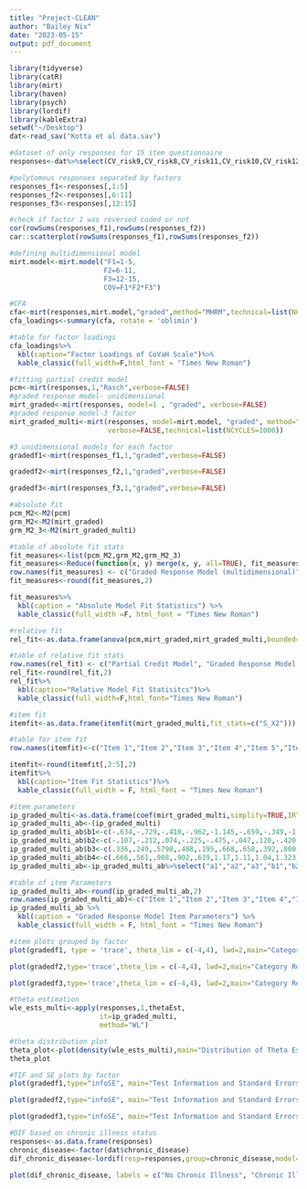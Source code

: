 ```yaml
---
title: "Project-CLEAN"
author: "Bailey Nix"
date: "2023-05-15"
output: pdf_document
---
```


```r
library(tidyverse)
library(catR)
library(mirt)
library(haven)
library(psych)
library(lordif)
library(kableExtra)
setwd("~/Desktop")
dat<-read_sav("Kotta et al data.sav")

#dataset of only responses for 15 item questionnaire
responses<-dat%>%select(CV_risk9,CV_risk8,CV_risk11,CV_risk10,CV_risk12,CV_risk4,CV_risk5,CV_risk6,CV_risk2,CV_skept8,CV_skept9,CV_FEAR9,CV_FEAR10,CV_FEAR7,CV_FEAR8)

#polytomous responses separated by factors
responses_f1<-responses[,1:5]
responses_f2<-responses[,6:11]
responses_f3<-responses[,12:15]
```

```r
#check if factor 1 was reversed coded or not
cor(rowSums(responses_f1),rowSums(responses_f2))
car::scatterplot(rowSums(responses_f1),rowSums(responses_f2))
```

```r
#defining multidimensional model
mirt.model<-mirt.model("F1=1-5,
                       F2=6-11,
                       F3=12-15,
                       COV=F1*F2*F3")
```

```r
#CFA
cfa<-mirt(responses,mirt.model,"graded",method="MHRM",technical=list(NCYCLES=1000))
cfa_loadings<-summary(cfa, rotate = 'oblimin')

#table for factor loadings
cfa_loadings%>%
  kbl(caption="Factor Loadings of CoVaH Scale")%>%
  kable_classic(full_width=F,html_font = "Times New Roman")
```

```r
#fitting partial credit model
pcm<-mirt(responses,1,"Rasch",verbose=FALSE)
#graded response model- unidimensional
mirt_graded<-mirt(responses, model=1 , "graded", verbose=FALSE)
#graded response model-3 factor
mirt_graded_multi<-mirt(responses, model=mirt.model, "graded", method="MHRM",
                        verbose=FALSE,technical=list(NCYCLES=1000))
```

```r
#3 unidimensional models for each factor
gradedf1<-mirt(responses_f1,1,"graded",verbose=FALSE)

gradedf2<-mirt(responses_f2,1,"graded",verbose=FALSE)

gradedf3<-mirt(responses_f3,1,"graded",verbose=FALSE)
```

```r
#absolute fit
pcm_M2<-M2(pcm)
grm_M2<-M2(mirt_graded)
grm_M2_3<-M2(mirt_graded_multi)

#table of absolute fit stats
fit_measures<-list(pcm_M2,grm_M2,grm_M2_3)
fit_measures<-Reduce(function(x, y) merge(x, y, all=TRUE), fit_measures)
row.names(fit_measures) <- c("Graded Response Model (multidimensional)", "Graded Response Model (unidimensional)", "Partial Credit Model")
fit_measures<-round(fit_measures,2)

fit_measures%>%
  kbl(caption = "Absolute Model Fit Statistics") %>%
  kable_classic(full_width =F, html_font = "Times New Roman")
```

```r
#relative fit
rel_fit<-as.data.frame(anova(pcm,mirt_graded,mirt_graded_multi,bounded=TRUE))

#table of relative fit stats
row.names(rel_fit) <- c("Partial Credit Model", "Graded Response Model (unidimensional)", "Graded Response Model (multidimensional)")
rel_fit<-round(rel_fit,2)
rel_fit%>%
  kbl(caption="Relative Model Fit Statisitcs")%>%
  kable_classic(full_width=F,html_font="Times New Roman")
```

```r
#item fit
itemfit<-as.data.frame(itemfit(mirt_graded_multi,fit_stats=c("S_X2")))

#table for item fit
row.names(itemfit)<-c("Item 1","Item 2","Item 3","Item 4","Item 5","Item 6","Item 7","Item 8","Item 9","Item 10","Item 11","Item 12","Item 13","Item 14","Item 15")

itemfit<-round(itemfit[,2:5],2)
itemfit%>%
  kbl(caption="Item Fit Statistics")%>%
  kable_classic(full_width = F, html_font = "Times New Roman")
```

```r
#item parameters
ip_graded_multi<-as.data.frame(coef(mirt_graded_multi,simplify=TRUE,IRTpars=FALSE)$items)
ip_graded_multi_ab<-(ip_graded_multi)
ip_graded_multi_ab$b1<-c(-.634,-.729,-.410,-.962,-1.145,-.659,-.349,-1.266,-.505,-.452,-1.399,.389,.860,.615,1.1897)
ip_graded_multi_ab$b2<-c(-.107,-.212,.074,-.225,-.475,-.047,.120,-.420,.046,.096,-.713,1.17,1.17,.988,1.662)
ip_graded_multi_ab$b3<-c(.336,.249,.5798,.488,.195,.668,.658,.392,.800,.941,.22,1.43,1.42,1.30,2.04)
ip_graded_multi_ab$b4<-c(.666,.561,.908,.902,.619,1.17,1.11,1.04,1.323,1.679,.988,1.72376,1.71,1.70,2.478)
ip_graded_multi_ab<-ip_graded_multi_ab%>%select("a1","a2","a3","b1","b2","b3","b4")

#table of item Parameters
ip_graded_multi_ab<-round(ip_graded_multi_ab,2)
row.names(ip_graded_multi_ab)<-c("Item 1","Item 2","Item 3","Item 4","Item 5","Item 6","Item 7","Item 8","Item 9","Item 10","Item 11","Item 12","Item 13","Item 14","Item 15")
ip_graded_multi_ab %>%
  kbl(caption = "Graded Response Model Item Parameters") %>%
  kable_classic(full_width = F, html_font = "Times New Roman")
```

```r
#item plots grouped by factor
plot(gradedf1, type = 'trace', theta_lim = c(-4,4), lwd=2,main="Category Response Functions of Skepticism Factor")

plot(gradedf2,type='trace',theta_lim = c(-4,4), lwd=2,main="Category Response Functions of Risk Factor")

plot(gradedf3,type='trace',theta_lim = c(-4,4), lwd=2,main="Category Response Functions of Fear Factor")
```

```r
#theta estimation
wle_ests_multi<-apply(responses,1,thetaEst,
                      it=ip_graded_multi,
                      method="WL")

#theta distribution plot
theta_plot<-plot(density(wle_ests_multi),main="Distribution of Theta Estimates",xlab="Theta",xlim=c(-.3,.7))
theta_plot
```

```r
#TIF and SE plots by factor
plot(gradedf1,type="infoSE", main="Test Information and Standard Errors of Skepticism Factor")

plot(gradedf2,type="infoSE", main="Test Information and Standard Errors of Risk Factor")

plot(gradedf3,type="infoSE", main="Test Information and Standard Errors of Fear Factor")
```

```r
#DIF based on chronic illness status
responses<-as.data.frame(responses)
chronic_disease<-factor(dat$chronic_disease)
dif_chronic_disease<-lordif(resp=responses,group=chronic_disease,model="GRM")

plot(dif_chronic_disease, labels = c("No Chronic Illness", "Chronic Illness"))
```
